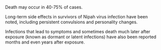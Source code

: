 Death may occur in 40-75% of cases.

Long-term side effects in survivors of Nipah virus infection have been noted, including persistent convulsions and personality changes.

Infections that lead to symptoms and sometimes death much later after exposure (known as dormant or latent infections) have also been reported months and even years after exposure.
